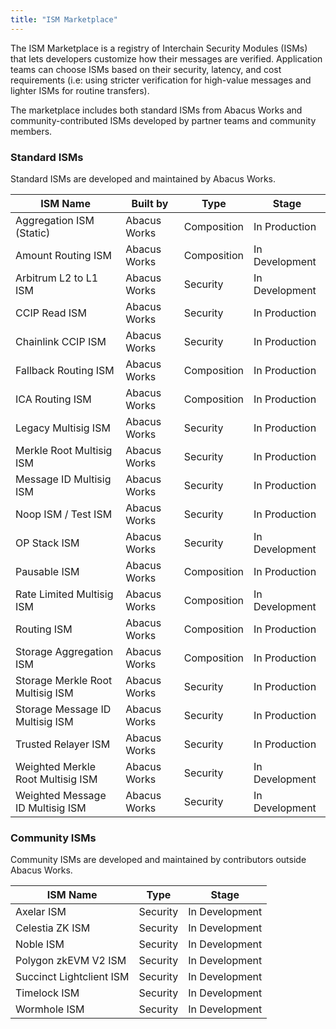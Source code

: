 ```yaml
---
title: "ISM Marketplace"
---
```


The ISM Marketplace is a registry of Interchain Security Modules (ISMs) that lets developers customize how their messages are verified. Application teams can choose ISMs based on their security, latency, and cost requirements (i.e: using stricter verification for high-value messages and lighter ISMs for routine transfers).

The marketplace includes both standard ISMs from Abacus Works and community-contributed ISMs developed by partner teams and community members.

### Standard ISMs

Standard ISMs are developed and maintained by Abacus Works.

| ISM Name                          | Built by     | Type        | Stage          |
| --------------------------------- | ------------ | ----------- | -------------- |
| Aggregation ISM (Static)          | Abacus Works | Composition | In Production  |
| Amount Routing ISM                | Abacus Works | Composition | In Development |
| Arbitrum L2 to L1 ISM             | Abacus Works | Security    | In Development |
| CCIP Read ISM                     | Abacus Works | Security    | In Production  |
| Chainlink CCIP ISM                | Abacus Works | Security    | In Production  |
| Fallback Routing ISM              | Abacus Works | Composition | In Production  |
| ICA Routing ISM                   | Abacus Works | Composition | In Production  |
| Legacy Multisig ISM               | Abacus Works | Security    | In Production  |
| Merkle Root Multisig ISM          | Abacus Works | Security    | In Production  |
| Message ID Multisig ISM           | Abacus Works | Security    | In Production  |
| Noop ISM / Test ISM               | Abacus Works | Security    | In Production  |
| OP Stack ISM                      | Abacus Works | Security    | In Development |
| Pausable ISM                      | Abacus Works | Composition | In Production  |
| Rate Limited Multisig ISM         | Abacus Works | Composition | In Development |
| Routing ISM                       | Abacus Works | Composition | In Production  |
| Storage Aggregation ISM           | Abacus Works | Composition | In Production  |
| Storage Merkle Root Multisig ISM  | Abacus Works | Security    | In Production  |
| Storage Message ID Multisig ISM   | Abacus Works | Security    | In Production  |
| Trusted Relayer ISM               | Abacus Works | Security    | In Production  |
| Weighted Merkle Root Multisig ISM | Abacus Works | Security    | In Development |
| Weighted Message ID Multisig ISM  | Abacus Works | Security    | In Development |

### Community ISMs

Community ISMs are developed and maintained by contributors outside Abacus Works.

| ISM Name                 | Type     | Stage          |
| ------------------------ | -------- | -------------- |
| Axelar ISM               | Security | In Development |
| Celestia ZK ISM          | Security | In Development |
| Noble ISM                | Security | In Development |
| Polygon zkEVM V2 ISM     | Security | In Development |
| Succinct Lightclient ISM | Security | In Development |
| Timelock ISM             | Security | In Development |
| Wormhole ISM             | Security | In Development |
